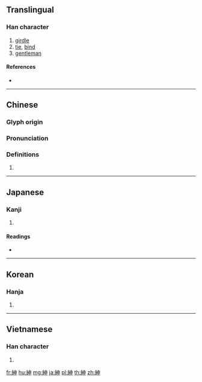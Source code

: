 {{character info/new}}
{{also|绅}}
==Translingual==

===Han character===
{{Han char|rn=120|rad=糸|as=05|sn=11|four=25906|canj=VFLWL}}

# [[girdle]]
# [[tie]], [[bind]]
# [[gentleman]]

====References====
* {{Han ref|kx=0920.020|dkj=27348|dj=1352.040|hdz=53380.030|uh=7D33|ud=32051|bh=B2D4|bd=45780}}

----

==Chinese==
{{zh-forms|s=绅}}

===Glyph origin===
{{Han etym}}

===Pronunciation===
{{zh-pron
|m=shēn
|c=san1
|h=pfs=
|md=
|mn=sin
|w=
|mc=y
|oc=y
|cat=
}}

===Definitions===
{{zh-hanzi}}

# {{rfdef|lang=zh}}

----

==Japanese==

===Kanji===
{{ja-kanji|grade=c|rs=糸05}}

# {{defn|lang=ja|sort=糸05}}

====Readings====
* {{ja-readings|on=[[しん]] (shin)|kun=[[おおおび]] (ooobi)}}

----

==Korean==

===Hanja===
{{ko-hanja|hangeul=신|eumhun=|rv=sin|mr=sin|y=sin}}

# {{defn|lang=ko|sort=糸05}}

----

==Vietnamese==

===Han character===
{{vi-hantu|[[thân]], [[thang]]|rs=糸05}}

# {{defn|lang=vi|sort=糸05}}

[[fr:紳]]
[[hu:紳]]
[[mg:紳]]
[[ja:紳]]
[[pl:紳]]
[[th:紳]]
[[zh:紳]]